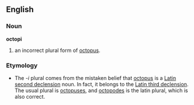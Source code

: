 ==English==
===Noun===
'''octopi'''

# an incorrect plural form of [[octopus]].

===Etymology===
* The ''-i'' plural comes from the mistaken belief that [[octopus]] is a [[Wiktionary Appendix:Latin second declension|Latin second declension]] noun. In fact, it belongs to the [[Wiktionary Appendix:Latin third declension|Latin third declension]]. The usual plural is [[octopuses]], and [[octopodes]] is the latin plural, which is also correct.